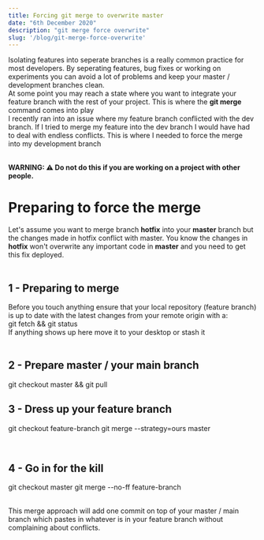 ```yaml
---
title: Forcing git merge to overwrite master
date: "6th December 2020"
description: "git merge force overwrite"
slug: '/blog/git-merge-force-overwrite'
---
```


Isolating features into seperate branches is a really common practice for most developers. By seperating features, bug fixes or working on experiments you can avoid a lot of problems and keep your master / development branches clean. 
<br /> 
At some point you may reach a state where you want to integrate your feature branch with the rest of your project. This is where the <strong>git merge</strong> command comes into play 
<br /> 
I recently ran into an issue where my feature branch conflicted with the dev branch. If I tried to merge my feature into the dev branch I would have had to deal with endless conflicts. This is where I needed to force the merge into my development branch 
<br /> 
<br /> 

<strong>WARNING: ⚠️ Do not do this if you are working on a project with other people. </strong>

<h1>Preparing to force the merge</h1>

Let's assume you want to merge branch <strong>hotfix</strong> into your <strong>master</strong> branch but the changes made in hotfix conflict with master. You know the changes in <strong>hotfix</strong> won't overwrite any important code in <strong>master</strong> and you need to get this fix deployed. 
<br /> 
<br /> 

<h2>1 - Preparing to merge</h2>

Before you touch anything ensure that your local repository (feature branch) is up to date with the latest changes from your remote origin with a: 
<br />
<CodeBlock>git fetch && git status </CodeBlock>
<br />
If anything shows up here move it to your desktop or stash it
<br />
<br /> 


<h2>2 - Prepare master / your main branch</h2> 
<CodeBlock> 
git checkout master && git pull 
</CodeBlock>
<br />
<h2>3 - Dress up your feature branch</h2>

<CodeBlock>git checkout feature-branch</CodeBlock> 
<CodeBlock>git merge --strategy=ours master</CodeBlock>

<br /> 
<h2>4 - Go in for the kill</h2> 

<CodeBlock>git checkout master</CodeBlock>
<CodeBlock>git merge --no-ff feature-branch</CodeBlock>


<br /> 
This merge approach will add one commit on top of your master / main branch which pastes in whatever is in your feature branch without complaining about conflicts.
